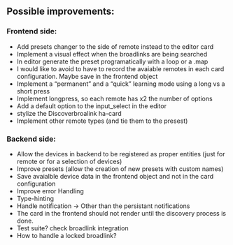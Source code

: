 ## Possible improvements:

### Frontend side:
 - Add presets changer to the side of remote instead to the editor card
 - Implement a visual effect when the broadlinks are being searched
 - In editor generate the preset programatically with a loop or a .map
 - I would like to avoid to have to record the avaiable remotes in each card configuration. Maybe save in the frontend object
 - Implement a "permanent" and a "quick" learning mode using a long vs a short press
 - Implement longpress, so each remote has x2 the number of options
 - Add a default option to the input_select in the editor
 - stylize the Discoverbroalink ha-card
  - Implement other remote types (and tie them to the presest)

### Backend side:

 - Allow the devices in backend to be registered as proper entities (just for remote or for a selection of devices)
 - Improve presets (allow the creation of new presets with custom names)
 - Save avaialble device data in the frontend object and not in the card configuration
 - Improve error Handling
 - Type-hinting
 - Handle notification -> Other than the persistant notifications
 - The card in the frontend should not render until the discovery process is done.
 - Test suite? check broadlink integration
 - How to handle a locked broadlink?